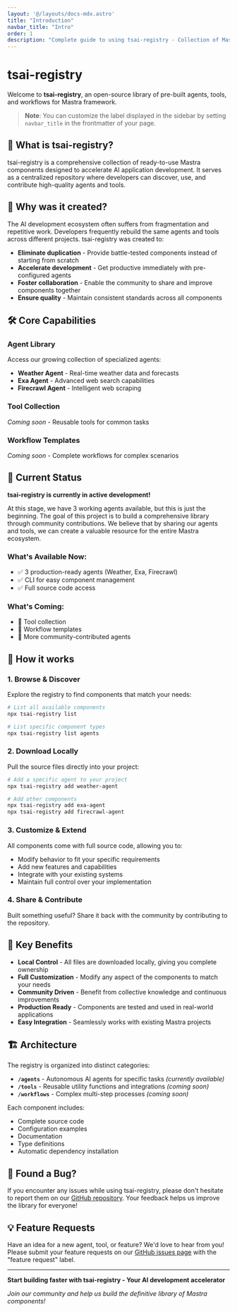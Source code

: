 ```yaml
---
layout: '@/layouts/docs-mdx.astro'
title: "Introduction"
navbar_title: "Intro"
order: 1
description: "Complete guide to using tsai-registry - Collection of Mastra agents and tools"
---
```


# tsai-registry

Welcome to **tsai-registry**, an open-source library of pre-built agents, tools, and workflows for Mastra framework.

> **Note**: You can customize the label displayed in the sidebar by setting `navbar_title` in the frontmatter of your page.

## 🎯 What is tsai-registry?

tsai-registry is a comprehensive collection of ready-to-use Mastra components designed to accelerate AI application development. It serves as a centralized repository where developers can discover, use, and contribute high-quality agents and tools.

## 🚀 Why was it created?

The AI development ecosystem often suffers from fragmentation and repetitive work. Developers frequently rebuild the same agents and tools across different projects. tsai-registry was created to:

- **Eliminate duplication** - Provide battle-tested components instead of starting from scratch
- **Accelerate development** - Get productive immediately with pre-configured agents
- **Foster collaboration** - Enable the community to share and improve components together
- **Ensure quality** - Maintain consistent standards across all components

## 🛠️ Core Capabilities

### Agent Library
Access our growing collection of specialized agents:
- **Weather Agent** - Real-time weather data and forecasts
- **Exa Agent** - Advanced web search capabilities
- **Firecrawl Agent** - Intelligent web scraping

### Tool Collection
*Coming soon* - Reusable tools for common tasks

### Workflow Templates
*Coming soon* - Complete workflows for complex scenarios

## 🚧 Current Status

**tsai-registry is currently in active development!**

At this stage, we have 3 working agents available, but this is just the beginning. The goal of this project is to build a comprehensive library through community contributions. We believe that by sharing our agents and tools, we can create a valuable resource for the entire Mastra ecosystem.

### What's Available Now:
- ✅ 3 production-ready agents (Weather, Exa, Firecrawl)
- ✅ CLI for easy component management
- ✅ Full source code access

### What's Coming:
- 🔄 Tool collection
- 🔄 Workflow templates
- 🔄 More community-contributed agents

## 🔧 How it works

### 1. Browse & Discover
Explore the registry to find components that match your needs:

```bash
# List all available components
npx tsai-registry list

# List specific component types
npx tsai-registry list agents
```

### 2. Download Locally
Pull the source files directly into your project:

```bash
# Add a specific agent to your project
npx tsai-registry add weather-agent

# Add other components
npx tsai-registry add exa-agent
npx tsai-registry add firecrawl-agent
```

### 3. Customize & Extend
All components come with full source code, allowing you to:
- Modify behavior to fit your specific requirements
- Add new features and capabilities
- Integrate with your existing systems
- Maintain full control over your implementation

### 4. Share & Contribute
Built something useful? Share it back with the community by contributing to the repository.

## 🌟 Key Benefits

- **Local Control** - All files are downloaded locally, giving you complete ownership
- **Full Customization** - Modify any aspect of the components to match your needs
- **Community Driven** - Benefit from collective knowledge and continuous improvements
- **Production Ready** - Components are tested and used in real-world applications
- **Easy Integration** - Seamlessly works with existing Mastra projects

## 🏗️ Architecture

The registry is organized into distinct categories:

- **`/agents`** - Autonomous AI agents for specific tasks *(currently available)*
- **`/tools`** - Reusable utility functions and integrations *(coming soon)*
- **`/workflows`** - Complex multi-step processes *(coming soon)*

Each component includes:
- Complete source code
- Configuration examples
- Documentation
- Type definitions
- Automatic dependency installation

## 🐛 Found a Bug?

If you encounter any issues while using tsai-registry, please don't hesitate to report them on our [GitHub repository](https://github.com/aidalinfo/tsai-registry/issues). Your feedback helps us improve the library for everyone!

## 💡 Feature Requests

Have an idea for a new agent, tool, or feature? We'd love to hear from you! Please submit your feature requests on our [GitHub issues page](https://github.com/aidalinfo/tsai-registry/issues) with the "feature request" label.

---

**Start building faster with tsai-registry - Your AI development accelerator**

*Join our community and help us build the definitive library of Mastra components!*
